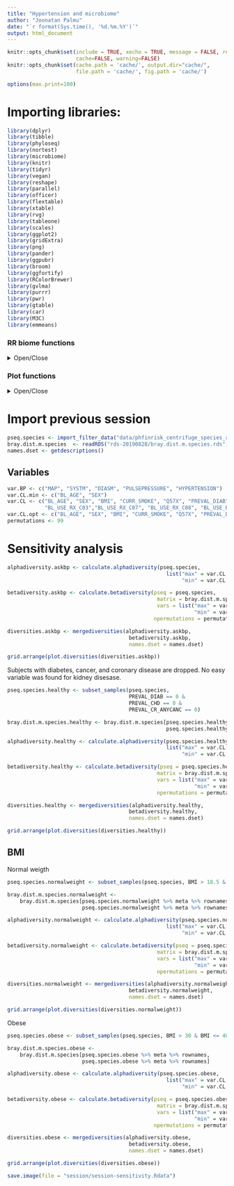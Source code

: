 ```yaml
---
title: "Hypertension and microbiome"
author: "Joonatan Palmu"
date: "`r format(Sys.time(), '%d.%m.%Y')`"
output: html_document
---
```

	
```r
knitr::opts_chunk$set(include = TRUE, xecho = TRUE, message = FALSE, results='asis',
                      cache=FALSE, warning=FALSE)
knitr::opts_chunk$set(cache.path = 'cache/', output.dir="cache/",
                      file.path = 'cache/', fig.path = 'cache/')

options(max.print=100)
```

# Importing libraries:

```r
library(dplyr)
library(tibble)
library(phyloseq)
library(nortest)
library(microbiome)
library(knitr)
library(tidyr)
library(vegan)
library(reshape)
library(parallel)
library(officer)
library(flextable)
library(xtable)
library(rvg)
library(tableone)
library(scales)
library(ggplot2)
library(gridExtra)
library(png)
library(pander)
library(ggpubr)
library(broom)
library(ggfortify)
library(RColorBrewer)
library(gvlma)
library(purrr)
library(pwr)
library(gtable)
library(car)
library(M3C)
library(emmeans)
```

### RR biome functions

<details>
  <summary>Open/Close</summary>
  
```r
source("articletwo-rrbiome.R")
```

</details>

### Plot functions

<details>
  <summary>Open/Close</summary>

```r
source("articletwo-ggplot.R")
```

</details>

# Import previous session

```r
pseq.species <- import_filter_data("data/phfinrisk_centrifuge_species_all_drop50k_2018-11-30_2019-06-03.RDs")
bray.dist.m.species  <- readRDS("rds-20190828/bray.dist.m.species.rds")
names.dset <- getdescriptions()
```

## Variables

```r
var.BP <- c("MAP", "SYSTM", "DIASM", "PULSEPRESSURE", "HYPERTENSION")
var.CL.min <- c("BL_AGE", "SEX")
var.CL <- c("BL_AGE", "SEX", "BMI", "CURR_SMOKE", "Q57X", "PREVAL_DIAB",
            "BL_USE_RX_C03","BL_USE_RX_C07", "BL_USE_RX_C08", "BL_USE_RX_C09")
var.CL.opt <- c("BL_AGE", "SEX", "BMI", "CURR_SMOKE", "Q57X", "PREVAL_DIAB", "BP_TREAT")
permutations <- 99
```


# Sensitivity analysis

```r
alphadiversity.askbp <- calculate.alphadiversity(pseq.species,
                                                   list("max" = var.CL.opt,
                                                        "min" = var.CL.min))

betadiversity.askbp <- calculate.betadiversity(pseq = pseq.species,
                                                matrix = bray.dist.m.species,
                                                vars = list("max" = var.CL.opt,
                                                            "min" = var.CL.min),
                                               npermutations = permutations)

diversities.askbp <- mergediversities(alphadiversity.askbp,
                                       betadiversity.askbp,
                                       names.dset = names.dset)

grid.arrange(plot.diversities(diversities.askbp))
```


Subjects with diabetes, cancer, and coronary disease are dropped. No
easy variable was found for kidney disesase.

```r
pseq.species.healthy <- subset_samples(pseq.species,
                                       PREVAL_DIAB == 0 &
                                       PREVAL_CHD == 0 &
                                       PREVAL_CR_ANYCANC == 0) 

bray.dist.m.species.healthy <- bray.dist.m.species[pseq.species.healthy %>% meta %>% rownames,
                                                   pseq.species.healthy %>% meta %>% rownames]

alphadiversity.healthy <- calculate.alphadiversity(pseq.species.healthy,
                                                   list("max" = var.CL[var.CL != "PREVAL_DIAB"],
                                                        "min" = var.CL.min))

betadiversity.healthy <- calculate.betadiversity(pseq = pseq.species.healthy,
                                                matrix = bray.dist.m.species.healthy,
                                                vars = list("max" = var.CL[var.CL != "PREVAL_DIAB"],
                                                            "min" = var.CL.min),
                                                npermutations = permutations)

diversities.healthy <- mergediversities(alphadiversity.healthy,
                                       betadiversity.healthy,
                                       names.dset = names.dset)

grid.arrange(plot.diversities(diversities.healthy))
```

## BMI

Normal weigth

```r
pseq.species.normalweight <- subset_samples(pseq.species, BMI > 18.5 & BMI <= 25) 

bray.dist.m.species.normalweight <-
    bray.dist.m.species[pseq.species.normalweight %>% meta %>% rownames,
                        pseq.species.normalweight %>% meta %>% rownames]

alphadiversity.normalweight <- calculate.alphadiversity(pseq.species.normalweight,
                                                   list("max" = var.CL[var.CL != "BMI"],
                                                        "min" = var.CL.min))

betadiversity.normalweight <- calculate.betadiversity(pseq = pseq.species.normalweight,
                                                matrix = bray.dist.m.species.normalweight,
                                                vars = list("max" = var.CL[var.CL != "BMI"],
                                                            "min" = var.CL.min),
                                                npermutations = permutations)

diversities.normalweight <- mergediversities(alphadiversity.normalweight,
                                       betadiversity.normalweight,
                                       names.dset = names.dset)

grid.arrange(plot.diversities(diversities.normalweight))
```

Obese

```r
pseq.species.obese <- subset_samples(pseq.species, BMI > 30 & BMI <= 40) 

bray.dist.m.species.obese <-
    bray.dist.m.species[pseq.species.obese %>% meta %>% rownames,
                        pseq.species.obese %>% meta %>% rownames]

alphadiversity.obese <- calculate.alphadiversity(pseq.species.obese,
                                                   list("max" = var.CL[var.CL != "BMI"],
                                                        "min" = var.CL.min))

betadiversity.obese <- calculate.betadiversity(pseq = pseq.species.obese,
                                                matrix = bray.dist.m.species.obese,
                                                vars = list("max" = var.CL[var.CL != "BMI"],
                                                            "min" = var.CL.min),
                                               npermutations = permutations)

diversities.obese <- mergediversities(alphadiversity.obese,
                                       betadiversity.obese,
                                       names.dset = names.dset)

grid.arrange(plot.diversities(diversities.obese))
```


```r
save.image(file = "session/session-sensitivity.Rdata")
```
